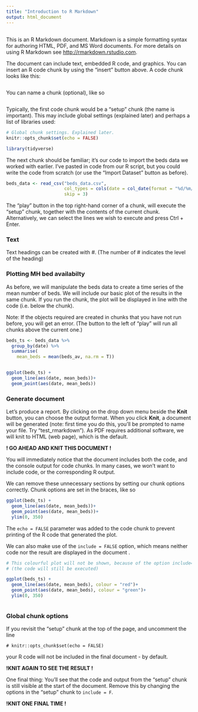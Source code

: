 ```yaml
---
title: "Introduction to R Markdown"
output: html_document
---
```


## 

This is an R Markdown document. Markdown is a simple formatting syntax for authoring HTML, PDF, and MS Word documents. For more details on using R Markdown see <http://rmarkdown.rstudio.com>.

The document can include text, embedded R code, and graphics. You can insert an R code chunk by using the "insert" button above. A code chunk looks like this:


```r

```

You can name a chunk (optional), like so 

```r

```

Typically, the first code chunk would be a "setup" chunk (the name is important). This may include global settings (explained later) and perhaps a list of libraries used:


```r

# Global chunk settings. Explained later.
knitr::opts_chunk$set(echo = FALSE)

library(tidyverse)

```


The next chunk should be familiar; it's our code to import the beds data we worked with earlier. I've pasted in code from our R script, but you could write the code from scratch (or use the "Import Dataset" button as before).  


```r

beds_data <- read_csv("beds_data.csv",
                      col_types = cols(date = col_date(format = "%d/%m/%Y")),
                      skip = 3)


```


The "play" button in the top right-hand corner of a chunk, will execute the "setup" chunk, together with the contents of the current chunk. Alternatively, we can select the lines we wish to execute and press Ctrl + Enter.

### Text

Text headings can be created with #. (The number of # indicates the level of the heading)

### Plotting MH bed availabilty 

As before, we will manipulate the beds data to create a time series of the mean number of beds. We will include our basic plot of the results in the same chunk. If you run the chunk, the plot will be displayed in line with the code (i.e. below the chunk). 

Note: If the objects required are created in chunks that you have not run before, you will get an error. (The button to the left of "play" will run all chunks above the current one.) 

```r

beds_ts <- beds_data %>%
  group_by(date) %>%
  summarise(
    mean_beds = mean(beds_av, na.rm = T))


ggplot(beds_ts) +
  geom_line(aes(date, mean_beds))+
  geom_point(aes(date, mean_beds))


```

### Generate document

Let's produce a report. By clicking on the drop down menu beside the **Knit** button, you can choose the output format. When you click **Knit**, a document will be generated (note: first time you do this, you'll be prompted to name your file. Try "test_rmarkdown"). As PDF requires additional software, we will knit to HTML (web page), which is the default.

**! GO AHEAD AND KNIT THIS DOCUMENT !**

You will immediately notice that the document includes both the code, and the console output for code chunks. In many cases, we won't want to include code, or the corresponding R output. 

We can remove these unnecessary sections by setting our chunk options correctly. Chunk options are set in the braces, like so

```r

ggplot(beds_ts) +
  geom_line(aes(date, mean_beds))+
  geom_point(aes(date, mean_beds))+
  ylim(0, 350)

```

The `echo = FALSE` parameter was added to the code chunk to prevent printing of the R code that generated the plot.

We can also make use of the `include = FALSE` option, which means neither code nor the result are displayed in the document . 

```r

# This colourful plot will not be shown, because of the option include=FALSE
# (the code will still be executed)

ggplot(beds_ts) +
  geom_line(aes(date, mean_beds), colour = "red")+
  geom_point(aes(date, mean_beds), colour = "green")+
  ylim(0, 350)



```

### Global chunk options

If you revisit the "setup" chunk at the top of the page, and uncomment the line 

`# knitr::opts_chunk$set(echo = FALSE)` 

your R code will not be included in the final document - by default.

**!KNIT AGAIN TO SEE THE RESULT !**

One final thing: You'll see that the code and output from the "setup" chunk is still visible at the start of the document. Remove this by changing the options in the "setup" chunk to `include = F`.

**!KNIT ONE FINAL TIME !**




